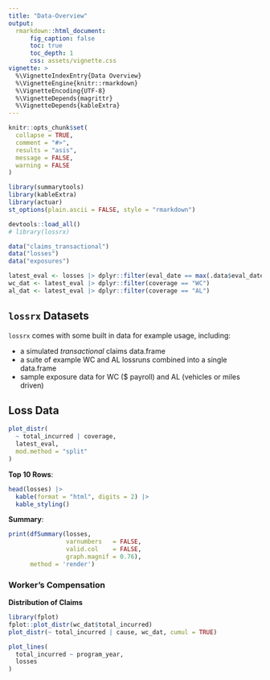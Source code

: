 ```yaml
---
title: "Data-Overview"
output: 
  rmarkdown::html_document:
      fig_caption: false
      toc: true
      toc_depth: 1
      css: assets/vignette.css
vignette: >
  %\VignetteIndexEntry{Data Overview}
  %\VignetteEngine{knitr::rmarkdown}
  %\VignetteEncoding{UTF-8}
  %\VignetteDepends{magrittr}
  %\VignetteDepends{kableExtra}
---
```


```r
knitr::opts_chunk$set(
  collapse = TRUE,
  comment = "#>",
  results = "asis",
  message = FALSE,
  warning = FALSE
)

library(summarytools)
library(kableExtra)
library(actuar)
st_options(plain.ascii = FALSE, style = "rmarkdown")
```

```r
devtools::load_all()
# library(lossrx)

data("claims_transactional")
data("losses")
data("exposures")

latest_eval <- losses |> dplyr::filter(eval_date == max(.data$eval_date))
wc_dat <- latest_eval |> dplyr::filter(coverage == "WC")
al_dat <- latest_eval |> dplyr::filter(coverage == "AL")
```

## `lossrx` Datasets

`lossrx` comes with some built in data for example usage, including:

- a simulated *transactional* claims data.frame
- a suite of example WC and AL lossruns combined into a single data.frame
- sample exposure data for WC ($ payroll) and AL (vehicles or miles driven)


## Loss Data

```r
plot_distr(
  ~ total_incurred | coverage,
  latest_eval,
  mod.method = "split"
)
```

**Top 10 Rows**:

```r
head(losses) |>
  kable(format = "html", digits = 2) |>
  kable_styling()
```

**Summary**:

```r
print(dfSummary(losses, 
                varnumbers   = FALSE, 
                valid.col    = FALSE, 
                graph.magnif = 0.76),
      method = 'render')
```

### Worker's Compensation

**Distribution of Claims**

```r
library(fplot)
fplot::plot_distr(wc_dat$total_incurred)
plot_distr(~ total_incurred | cause, wc_dat, cumul = TRUE)

```


```r
plot_lines(
  total_incurred ~ program_year,
  losses
)
```
